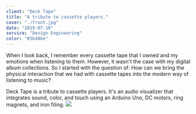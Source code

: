 ```yaml
---
client: "Deck Tape"
title: "A tribute to cassette players."
cover: "./front.jpg"
date: "2019-07-10"
service: "Design Engineering"
color: "#3b486e"
---
```


When I look back, I remember every cassette tape that I owned and my emotions when listening to them. However, it wasn't the case with my digital album collections. So I started with the question of:  How can we bring the physical interaction that we had with cassette tapes into the modern way of listening to music? 

 Deck Tape is a tribute to cassette players. It's an audio visualizer that integrates sound, color, and touch using an Arduino Uno, DC motors, ring magnets, and iron filing. 
![](./front.jpg)
